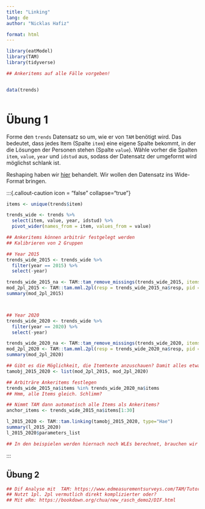 ```yaml
---
title: "Linking"
lang: de
author: "Nicklas Hafiz"

format: html
---
```


```r
library(eatModel)
library(TAM)
library(tidyverse)

## Ankeritems auf alle Fälle vorgeben!


data(trends)



```

# Übung 1
Forme den `trends` Datensatz so um, wie er von `TAM` benötigt wird. Das bedeutet, dass jedes Item (Spalte `item`) eine eigene Spalte bekommt, in der die Lösungen der Personen stehen (Spalte `value`). Wähle vorher die Spalten `item`, `value`, `year` und `idstud` aus, sodass der Datensatz der umgeformt wird möglichst schlank ist.

:::{.callout-tip collapse="true"}
Reshaping haben wir [hier]() behandelt. Wir wollen den Datensatz ins Wide-Format bringen. 
:::

:::{.callout-caution icon = "false" collapse="true"}
```r

items <- unique(trends$item)

trends_wide <- trends %>% 
  select(item, value, year, idstud) %>%
  pivot_wider(names_from = item, values_from = value)

## Ankeritems können arbiträr festgelegt werden
## Kalibrieren von 2 Gruppen

## Year 2015
trends_wide_2015 <- trends_wide %>% 
  filter(year == 2015) %>% 
  select(-year)

trends_wide_2015_na <- TAM::tam_remove_missings(trends_wide_2015, items=items)
mod_2pl_2015 <- TAM::tam.mml.2pl(resp = trends_wide_2015_na$resp, pid = trends_wide_2015_na$dat$idstud)
summary(mod_2pl_2015)



## Year 2020
trends_wide_2020 <- trends_wide %>% 
  filter(year == 2020) %>% 
  select(-year)

trends_wide_2020_na <- TAM::tam_remove_missings(trends_wide_2020, items=items)
mod_2pl_2020 <- TAM::tam.mml.2pl(resp = trends_wide_2020_na$resp, pid = trends_wide_2020_na$dat$idstud)
summary(mod_2pl_2020)

## Gibt es die Möglichkeit, die Itemtexte anzuschauen? Damit alles etwas weniger abstrakt wird. 
tamobj_2015_2020 <- list(mod_2pl_2015, mod_2pl_2020)

## Arbiträre Ankeritems festlegen
trends_wide_2015_na$items %in% trends_wide_2020_na$items
## Hmm, alle Items gleich. Schlimm?

## Nimmt TAM dann automatisch alle Items als Ankeritems?
anchor_items <- trends_wide_2015_na$items[1:30]

l_2015_2020 <- TAM::tam.linking(tamobj_2015_2020, type="Hae")
summary(l_2015_2020)
l_2015_2020$parameters_list

## In den beispielen werden hiernach noch WLEs berechnet, brauchen wir das?

```
:::

## Übung 2
```r
## Dif Analyse mit  TAM: https://www.edmeasurementsurveys.com/TAM/Tutorials/7DIF.htm
## Nutzt 1pl. 2pl vermutlich direkt komplizierter oder? 
## Mit eRm: https://bookdown.org/chua/new_rasch_demo2/DIF.html


```



